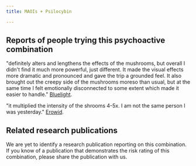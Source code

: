 ---
title: MAOIs + Psilocybin

---

## Reports of people trying this psychoactive combination

"definitely alters and lengthens the effects of the mushrooms, but overall I didn't find it much more powerful, just different. It made the visual effects more dramatic and pronounced and gave the trip a grounded feel. It also brought out the creepy side of the mushrooms moreso than usual, but at the same time I felt emotionally disconnected to some extent which made it easier to handle." [Bluelight](https://bluelight.org/xf/threads/combo-subthread-mushrooms-maois.293629/page-2).

"it multiplied the intensity of the shrooms 4-5x. I am not the same person I was yesterday." [Erowid](https://erowid.org/experiences/exp.php?ID=81480).


## Related research publications

We are yet to identify a research publication reporting on this combination. If you know of a publication that demonstrates the risk rating of this combination, please share the publication with us.



